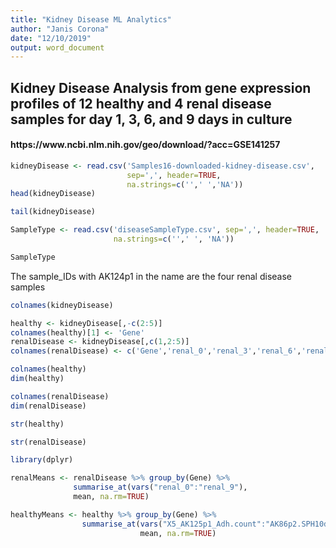 ---
title: "Kidney Disease ML Analytics"
author: "Janis Corona"
date: "12/10/2019"
output: word_document
---

## Kidney Disease Analysis from gene expression profiles of 12 healthy and 4 renal disease samples for day 1, 3, 6, and 9 days in culture


#### https://www.ncbi.nlm.nih.gov/geo/download/?acc=GSE141257
 
```{r}
kidneyDisease <- read.csv('Samples16-downloaded-kidney-disease.csv',
                          sep=',', header=TRUE,
                          na.strings=c('',' ','NA'))
head(kidneyDisease)

```

```{r}

tail(kidneyDisease)

```



```{r}
SampleType <- read.csv('diseaseSampleType.csv', sep=',', header=TRUE,
                       na.strings=c('',' ', 'NA'))
```


```{r}
SampleType
```
The sample_IDs with AK124p1 in the name are the four renal disease samples

```{r}
colnames(kidneyDisease)
```


```{r}
healthy <- kidneyDisease[,-c(2:5)]
colnames(healthy)[1] <- 'Gene'
renalDisease <- kidneyDisease[,c(1,2:5)]
colnames(renalDisease) <- c('Gene','renal_0','renal_3','renal_6','renal_9')

```


```{r}
colnames(healthy)
dim(healthy)

```


```{r}
colnames(renalDisease)
dim(renalDisease)
```


```{r}
str(healthy)
```


```{r}
str(renalDisease)
```


```{r, error=FALSE, message=FALSE, warning=FALSE}
library(dplyr)
```


```{r}
renalMeans <- renalDisease %>% group_by(Gene) %>% 
              summarise_at(vars("renal_0":"renal_9"),
              mean, na.rm=TRUE)
```


```{r}
healthyMeans <- healthy %>% group_by(Gene) %>%
                summarise_at(vars("X5_AK125p1_Adh.count":"AK86p2.SPH10d"),
                             mean, na.rm=TRUE)
```


```{r}

```

